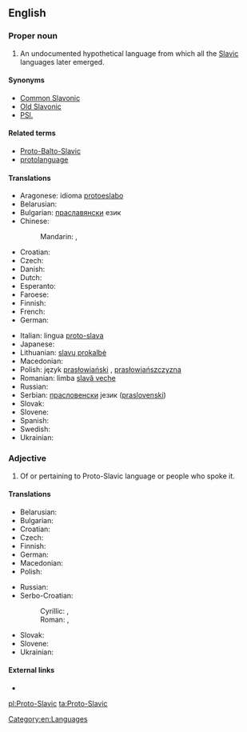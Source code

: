 ==English==

{{wikipedia}}

===Proper noun===
{{en-proper noun|sg=[[proto-|Proto]]-[[Slavic]]}}

# An undocumented hypothetical language from which all the [[Slavic]] languages later emerged.

====Synonyms====
* [[Common Slavonic]]
* [[Old Slavonic]]
* [[PSl.]]

====Related terms====
* [[Proto-Balto-Slavic]]
* [[protolanguage]]

====Translations====
{{trans-top|Proto-Slavic}}
* Aragonese: idioma [[protoeslabo]] {{m}}
* Belarusian: {{t-|be|праславянская мова|f|tr=praslavjánskaja móva|sc=Cyrl}}
* Bulgarian: [[праславянски]] език {{m}}
* Chinese:
*: Mandarin: {{t|zh|原始斯拉夫語|sc=Hani}}, {{t|zh|原始斯拉夫语|tr=yuánshǐ Sīlāfū yǔ|sc=Hani}}
* Croatian: {{t-|hr|praslavenski|m|alt=prȁslavēnskī}}
* Czech: {{t-|cs|praslovanština|f}}
* Danish: {{t-|da|urslavisk|n}}
* Dutch: {{t-|nl|Oerslavisch|n}}
* Esperanto: {{t-|eo|Slava pralingvo}}
* Faroese: {{t-|fo|fornslaviskt|n}}
* Finnish: {{t-|fi|kantaslaavi}}
* French: {{t+|fr|proto-slave|m}}
* German: {{t-|de|Urslawisch|n}}
{{trans-mid}}
* Italian: lingua [[proto-slava]] {{f}}
* Japanese: {{t-|ja|スラヴ祖語|tr=Suravu so-go|sc=Jpan}}
* Lithuanian: [[slavų prokalbė]]
* Macedonian: {{t-|mk|прасловенски јазик|m|tr=praslóvenski jázik}}
* Polish: język [[prasłowiański]] {{m}}, [[prasłowiańszczyzna]] {{f}}
* Romanian: limba [[slavă veche]] {{f}}
* Russian: {{t-|ru|праславянский язык|m|tr=praslavjánskij jazýk}}
* Serbian: [[прасловенски]] језик ([[praslovenski]]) {{m}}
* Slovak: {{t-|sk|praslovančina|f}}
* Slovene: {{t-|sl|praslovanščina|f}}
* Spanish: {{t-|es|protoeslavo|m}}
* Swedish: {{t-|sv|samslaviska|c}}
* Ukrainian: {{t-|uk|праслов'янська мова|f|tr=praslov”jáns’ka móva|sc=Cyrl}}
{{trans-bottom}}

===Adjective===
{{en-adj|-}}

# Of or pertaining to Proto-Slavic language or people who spoke it.

====Translations====
{{trans-top|of or pertaining to Proto-Slavic language or people who spoke it}}
* Belarusian: {{t-|be|праславянскі|tr=praslavjánski|sc=Cyrl}}
* Bulgarian: {{t-|bg|праславянски|tr=praslavjánski|sc=Cyrl}}
* Croatian: {{t-|hr|praslavenski|alt=prȁslavēnskī}}
* Czech: {{t-|cs|praslovanský}}
* Finnish: {{t-|fi|kantaslaavilainen}}
* German: {{t+|de|urslawisch}}
* Macedonian: {{t-|mk|прасловенски|m|tr=praslóvenski}}
* Polish: {{t-|pl|prasłowiański|m}}
{{trans-mid}}
* Russian: {{t-|ru|праславянский|tr=praslavjánskij|sc=Cyrl}}
* Serbo-Croatian:
*: Cyrillic: {{t-|sh|праславенски}}, {{t-|sh|прасловенски}}
*: Roman: {{t-|sh|praslavenski}}, {{t-|sh|praslovenski}}
* Slovak: {{t-|sk|praslovanský}}
* Slovene: {{t-|sl|praslovanski}}
* Ukrainian: {{t-|uk|праслов'янський|tr=praslov”jáns’kyj|sc=Cyrl}}
{{trans-bottom}}

====External links====
* {{pedialite|Proto-Slavic language}}

[[Category:en:Languages]]

[[pl:Proto-Slavic]]
[[ta:Proto-Slavic]]